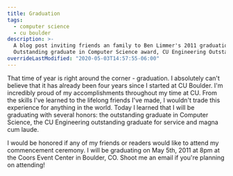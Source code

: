 ```yaml
---
title: Graduation
tags:
  - computer science
  - cu boulder
description: >-
  A blog post inviting friends an family to Ben Limmer's 2011 graduation from CU Boulder. He was recognized with the
  Outstanding graduate in Computer Science award, CU Engineering Outstanding Graudate for Service and Magna Cum Laude.
overrideLastModified: "2020-05-03T14:57:55-06:00"
---
```


That time of year is right around the corner - graduation. I absolutely can't believe that it has already been four
years since I started at CU Boulder. I'm incredibly proud of my accomplishments throughout my time at CU. From the
skills I've learned to the lifelong friends I've made, I wouldn't trade this experience for anything in the world. Today
I learned that I will be graduating with several honors: the outstanding graduate in Computer Science, the CU
Engineering outstanding graduate for service and magna cum laude.

I would be honored if any of my friends or readers would like to attend my commencement ceremony. I will be graduating
on May 5th, 2011 at 8pm at the Coors Event Center in Boulder, CO. Shoot me an email if you're planning on attending!
